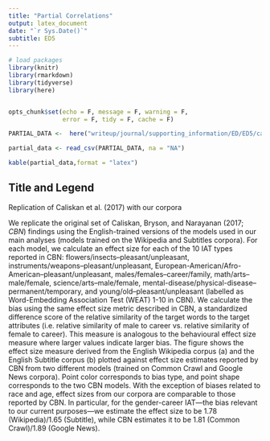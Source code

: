 ```yaml
---
title: "Partial Correlations"
output: latex_document
date: "`r Sys.Date()`"
subtitle: ED5
---
```



```r
# load packages
library(knitr)
library(rmarkdown)
library(tidyverse)
library(here)


opts_chunk$set(echo = F, message = F, warning = F,
               error = F, tidy = F, cache = F)
```




```r
PARTIAL_DATA <-  here("writeup/journal/supporting_information/ED/ED5/cached_partial_corr_table.csv")
```

```r
partial_data <- read_csv(PARTIAL_DATA, na = "NA")

kable(partial_data,format = "latex")
```

## Title and Legend 

Replication of Caliskan et al. (2017) with our corpora

We replicate the original set of Caliskan, Bryson, and Narayanan (2017; _CBN_) findings using the English-trained versions of the models used in our main analyses (models trained on the Wikipedia and Subtitles corpora). For each model, we calculate an effect size for each of the 10 IAT types reported in CBN: flowers/insects--pleasant/unpleasant, instruments/weapons--pleasant/unpleasant, European-American/Afro-American--pleasant/unpleasant, males/females--career/family, math/arts--male/female, science/arts--male/female, mental-disease/physical-disease--permanent/temporary, and young/old--pleasant/unpleasant (labelled as Word-Embedding Association Test (WEAT) 1-10 in CBN).  We calculate the bias using the same effect size metric described in CBN, a  standardized difference score of the relative similarity of the target words to the target attributes (i.e.\ relative similarity of male to career vs.\ relative similarity of female to career). This measure is  analogous to the behavioural  effect size measure  where larger values indicate larger  bias. The figure shows the effect size measure derived from the English Wikipedia corpus (a) and the English Subtitle corpus (b) plotted against effect size estimates reported by CBN from two different models (trained on Common Crawl and  Google News corpora). Point color corresponds to  bias type, and point shape corresponds to the two CBN models. With the exception of biases related to race and age, effect sizes from our corpora are comparable to those reported by CBN. In particular, for the gender-career IAT---the bias relevant to our current purposes---we estimate the effect size to be  1.78 (Wikipedia)/1.65 (Subtitle), while CBN estimates it to be  1.81 (Common Crawl)/1.89 (Google News).  

